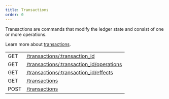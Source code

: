 ```yaml
---
title: Transactions
order: 0
---
```



Transactions are commands that modify the ledger state and consist of one or
more operations.

Learn more about [transactions](../../../docs/glossary/transactions.mdx).

<EndpointsTable title="Endpoints">

|      |                                                              |
| ---- | ------------------------------------------------------------ |
| GET  | [/transactions/:transaction_id](./single.mdx)                |
| GET  | [/transactions/:transaction_id/operations](./operations.mdx) |
| GET  | [/transactions/:transaction_id/effects](./effects.mdx)       |
| GET  | [/transactions](./list.mdx)                                  |
| POST | [/transactions](./post.mdx)                                  |

</EndpointsTable>
